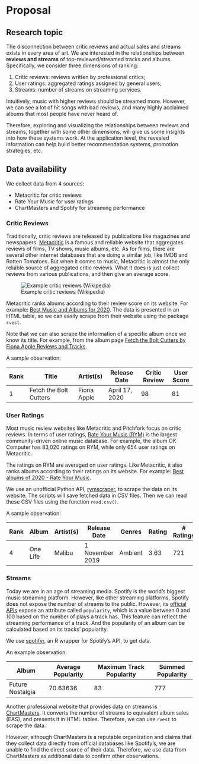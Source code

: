 # Proposal

## Research topic

The disconnection between critic reviews and actual sales and streams exists in every area of art.
We are interested in the relationships between **reviews and streams** of top-reviewed/streamed tracks and albums.
Specifically, we consider three dimensions of ranking:

1. Critic reviews: reviews written by professional critics;
2. User ratings: aggregated ratings assigned by general users;
3. Streams: number of streams on streaming services.

Intuitively, music with higher reviews should be streamed more. However, we can see a lot of hit songs with bad reviews, and many highly acclaimed albums that most people have never heard of.

Therefore, exploring and visualizing the relationships between reviews and streams, together with some other dimensions, will give us some insights into how these systems work.
At the application level, the revealed information can help build better recommendation systems, promotion strategies, etc.

## Data availability

We collect data from 4 sources:

- Metacritic for critic reviews
- Rate Your Music for user ratings
- ChartMasters and Spotify for streaming performance

### Critic Reviews

Traditionally, critic reviews are released by publications like magazines and newspapers. [Metacritic](https://metacritic.com) is a famous and reliable website that aggregates reviews of films, TV shows, music albums, etc. As for films, there are several other internet databases that are doing a similar job, like IMDB and Rotten Tomatoes. But when it comes to music, Metacritic is almost the only reliable source of aggregated critic reviews.
What it does is just collect reviews from various publications, and then give an average score.

![Example critic reviews (Wikipedia)](./assets/Snipaste_2022-10-31_13-24-55.png)

Metacritic ranks albums according to their review score on its website. For example: [Best Music and Albums for 2020](https://www.metacritic.com/browse/albums/score/metascore/year/filtered?year_selected=2020&distribution=&sort=desc&view=detailed).
The data is presented in an HTML table, so we can easily scrape from their website using the package `rvest`.

Note that we can also scrape the information of a specific album once we know its title. For example, from the album page [Fetch the Bolt Cutters by Fiona Apple Reviews and Tracks](https://www.metacritic.com/music/fetch-the-bolt-cutters).

A sample observation:

| Rank | Title                  | Artist(s)   | Release Date   | Critic Review | User Score |
| ---- | ---------------------- | ----------- | -------------- | ------------- | ---------- |
| 1    | Fetch the Bolt Cutters | Fiona Apple | April 17, 2020 | 98            | 81         |

### User Ratings

Most music review websites like Metacritic and Pitchfork focus on critic reviews. In terms of user ratings, [Rate Your Music (RYM)](https://rateyourmusic.com) is the largest community-driven online music database. For example, the album OK Computer has 83,020 ratings on RYM, while only 654 user ratings on Metacritic.

The ratings on RYM are averaged on user ratings. Like Metacritic, it also ranks albums according to their ratings on its website. For example: [Best albums of 2020 - Rate Your Music](https://rateyourmusic.com/charts/top/album/2020/).

We use an unofficial Python API, [rymscraper](https://github.com/dbeley/rymscraper), to scrape the data on its website. The scripts will save fetched data in CSV files. Then we can read these CSV files using the function `read.csv()`.

A sample observation:

| Rank | Album    | Artist(s) | Release Date    | Genres  | Rating | \# Ratings | \# Reviews |
| ---- | -------- | --------- | --------------- | ------- | ------ | ---------- | ---------- |
| 4    | One Life | Malibu    | 1 November 2019 | Ambient | 3.63   | 721        | 2          |

### Streams

Today we are in an age of streaming media. Spotify is the world's biggest music streaming platform. However, like other streaming platforms, Spotify does not expose the number of streams to the public. However, its [official APIs](https://developer.spotify.com/documentation/web-api/reference/#/operations/get-track) expose an attribute called `popularity`, which is a value between 0 and 100 based on the number of plays a track has. This feature can reflect the streaming performance of a track. And the popularity of an album can be calculated based on its tracks' popularity.

We use [spotifyr](https://github.com/charlie86/spotifyr), an R wrapper for Spotify's API, to get data.

An example observation:

| Album            | Average Popularity | Maximum Track Popularity | Summed Popularity |
| ---------------- | ------------------ | ------------------------ | ----------------- |
| Future Nostalgia | 70.63636           | 83                       | 777               |

Another professional website that provides data on streams is [ChartMasters](https://chartmasters.org). It converts the number of streams to equivalent album sales (EAS), and presents it in HTML tables. Therefore, we can use `rvest` to scrape the data.

However, although ChartMasters is a reputable organization and claims that they collect data directly from official databases like Spotify's, we are unable to find the direct source of their data. Therefore, we use data from ChartMasters as additional data to confirm other observations.
